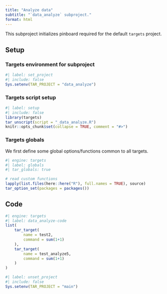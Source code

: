 ```yaml
---
title: "Analyze data"
subtitle: "`data_analyze` subproject."
format: html
---
```


This subproject initializes pinboard required for the default `targets` project.

## Setup

### Targets environment for subproject

```r
#| label: set_project
#| include: false
Sys.setenv(TAR_PROJECT = "data_analyze")
```

### Targets script setup

```r
#| label: setup
#| include: false
library(targets)
tar_unscript(script = "_data_analyze.R")
knitr::opts_chunk$set(collapse = TRUE, comment = "#>")
```


### Targets globals

We first define some global options/functions common to all targets.

```r
#| engine: targets
#| label: globals
#| tar_globals: true

# read custom functions
lapply(list.files(here::here("R"), full.names = TRUE), source)
tar_option_set(packages = packages())
```

## Code

```r
#| engine: targets
#| label: data_analyze-code
list(
    tar_target(
        name = test2,
        command = sum(1+1)
    ),
    tar_target(
        name = test_analyze5,
        command = sum(1+1)
    )
)
```

```r
#| label: unset_project
#| include: false
Sys.setenv(TAR_PROJECT = "main")
```
